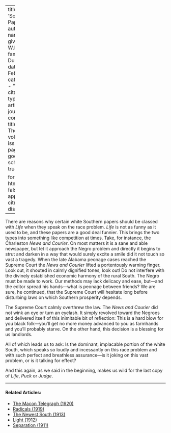 
---
title: 'Southern Papers'
author:
  - name:
      given: W.E.B.
      family: Du Bois
date: Feb. 1911
categories: 
  - ""
citation: 
  type: article-journal
  container-title: The Crisis
  volume: 1
  issue: 4
  page: 21
google-scholar: true

format:
  html:
    toc: false
    appendix-cite-as: display
---



There are reasons why certain white Southern papers should be classed with *Life* when they speak on the race problem. *Life* is not as funny as it used to be, and these papers are a good deal funnier. This brings the two types into something like competition at times. Take, for instance, the Charleston *News and Courier*. On most matters it is a sane and able newspaper, but let it approach the Negro problem and directly it begins to strut and darken in a way that would surely excite a smile did it not touch so vast a tragedy. When the late Alabama peonage cases reached the Supreme Court the *News and Courier* lifted a portentously warning finger. Look out, it shouted in calmly dignified tones, look out! Do not interfere with the divinely established economic harmony of the rural South. The Negro must be made to work. Our methods may lack delicacy and ease, but---and the editor spread his hands---what is peonage between friends? We are sure, he continued, that the Supreme Court will hesitate long before disturbing laws on which Southern prosperity depends.

The Supreme Court calmly overthrew the law. The *News and Courier* did not wink an eye or turn an eyelash. It simply revolved toward
the Negroes and delivered itself of this inimitable bit of reflection: This is a hard blow for you black folk---you'll get no more money advanced to you as farmhands and you'll probably starve. On the other hand, this decision is a blessing for us landlords.

All of which leads us to ask: Is the dominant, implacable portion of the white South, which speaks so loudly and incessantly on this race problem and with such perfect and breathless assurance---is it joking on this vast problem, or is it talking for effect?

And this again, as we said in the beginning, makes us wild for the last copy of *Life*, *Puck* or *Judge*.

<!-- Similar articles start here -->

<hr>
#### Related Articles:

* [The Macon Telegraph (1920)](/Volumes/19/03/macon_telegraph.html)
* [Radicals (1919)](/Volumes/19/02/radicals.html)
* [The Newest South (1913)](/Volumes/06/03/newest_south.html)
* [Light (1912)](/Volumes/03/04/light.html)
* [Separation (1911)](/Volumes/01/04/separation.html)

<!-- Similar articles end here -->